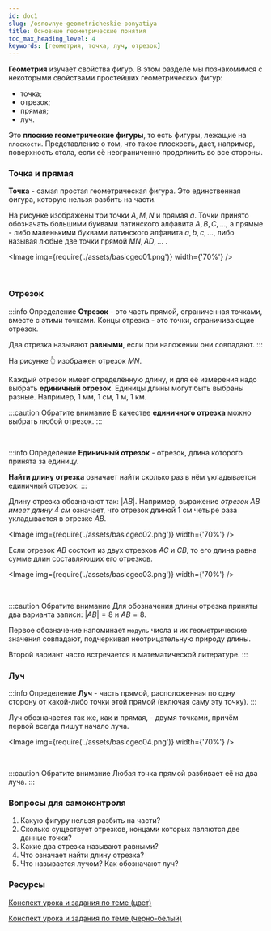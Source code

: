 ```yaml
---
id: doc1
slug: /osnovnye-geometricheskie-ponyatiya
title: Основные геометрические понятия
toc_max_heading_level: 4
keywords: [геометрия, точка, луч, отрезок]
---
```



**Геометрия** изучает свойства фигур. В этом разделе мы познакомимся с некоторыми свойствами простейших геометрических фигур:

- точка;
- отрезок;
- прямая;
- луч.

Это **плоские геометрические фигуры**, то есть фигуры, лежащие на `плоскости`.
Представление о том, что такое плоскость, дает, например, поверхность стола, если её неограниченно продолжить во все стороны.

### Точка и прямая

**Точка** - самая простая геометрическая фигура. Это единственная фигура, которую нельзя разбить на части.

На рисунке изображены три точки $A,M,N$ и прямая $a$. Точки принято обозначать большими буквами латинского алфавита $A,B,C,...$, а прямые - либо маленькими буквами латинского алфавита $a,b,c,...$, либо называя любые две точки прямой $MN, AD,\ldots$ .

<Image img={require('./assets/basicgeo01.png')} width={'70%'} />

<br />

### Отрезок

:::info Определение
**Отрезок** - это часть прямой, ограниченная точками, вместе с этими точками. Концы отрезка - это точки, ограничивающие отрезок.

Два отрезка называют **равными**, если при наложении они совпадают.
:::

На рисунке 👆 изображен отрезок $MN$.

Каждый отрезок имеет определённую длину, и для её измерения надо выбрать **единичный отрезок**. Единицы длины могут быть выбраны разные. Например, $1$ мм, $1$ см, $1$ м, $1$ км.

:::caution Обратите внимание
В качестве **единичного отрезка** можно выбрать любой отрезок.
:::

<br />

:::info Определение
**Единичный отрезок** - отрезок, длина которого принята за единицу.

**Найти длину отрезка** означает найти сколько раз в нём укладывается единичный отрезок.
:::

Длину отрезка обозначают так: $|AB|$. Например, выражение _отрезок $AB$ имеет длину 4 см_ означает, что отрезок длиной $1$ см четыре раза укладывается в отрезке $AB$.

<Image img={require('./assets/basicgeo02.png')} width={'70%'} />

Если отрезок $AB$ состоит из двух отрезков $AC$ и $CB$, то его длина равна сумме длин составляющих его отрезков.

<Image img={require('./assets/basicgeo03.png')} width={'70%'} />

<br />

:::caution Обратите внимание
Для обозначения длины отрезка приняты два варианта записи: $|AB|=8$ и $AB=8$.

Первое обозначение напоминает `модуль` числа и их геометрические значения совпадают, подчеркивая неотрицательную природу длины.

Второй вариант часто встречается в математической литературе.
:::

### Луч

:::info Определение
**Луч** - часть прямой, расположенная по одну сторону от какой-либо точки этой прямой (включая саму эту точку).
:::

Луч обозначается так же, как и прямая, - двумя точками, причём первой всегда пишут начало луча.

<Image img={require('./assets/basicgeo04.png')} width={'70%'} />

<br />

:::caution Обратите внимание
Любая точка прямой разбивает её на два луча.
:::

### Вопросы для самоконтроля

1. Какую фигуру нельзя разбить на части?
2. Сколько существует отрезков, концами которых являются две данные точки?
3. Какие два отрезка называют равными?
4. Что означает найти длину отрезка?
5. Что называется лучом? Как обозначают луч?

### Ресурсы

[Конспект урока и задания по теме (цвет)](./assets/list01-geometry-color.pdf)

[Конспект урока и задания по теме (черно-белый)](./assets/list01-geometry-black.pdf)

